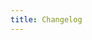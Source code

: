 ```yaml
---
title: Changelog
---
```



<RemoteMarkdownEmbedder
	textToRemove="# Changelog"
	url="https://raw.githubusercontent.com/ngrok/ngrok-operator/refs/heads/main/CHANGELOG.mdx"
/>
